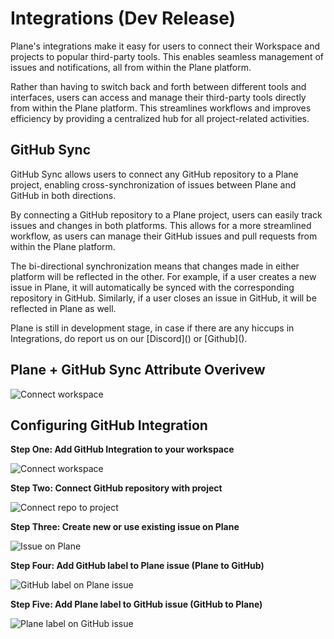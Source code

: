 


# Integrations (Dev Release)

Plane's integrations make it easy for users to connect their Workspace and
projects to popular third-party tools. This enables seamless management of
issues and notifications, all from within the Plane platform.

Rather than
having to switch back and forth between different tools and interfaces, users
can access and manage their third-party tools directly from within the Plane
platform. This streamlines workflows and improves efficiency by providing a
centralized hub for all project-related activities.

## GitHub Sync

GitHub Sync allows users to connect any GitHub repository to a Plane project,
enabling cross-synchronization of issues between Plane and GitHub in both
directions.

By connecting a GitHub repository to a Plane project, users can easily track
issues and changes in both platforms. This allows for a more streamlined
workflow, as users can manage their GitHub issues and pull requests from
within the Plane platform.

The bi-directional synchronization means that changes made in either platform
will be reflected in the other. For example, if a user creates a new issue in
Plane, it will automatically be synced with the corresponding repository in
GitHub. Similarly, if a user closes an issue in GitHub, it will be reflected
in Plane as well.

<Note>
  Plane is still in development stage, in case if there are any hiccups in
  Integrations, do report us on our [Discord]() or [Github]().
</Note>

## Plane + GitHub Sync Attribute Overivew

![Connect workspace](https://ik.imagekit.io/rdws4iz4v/Plane_Arch__1_.png?ik-sdk-version=javascript-1.4.3&updatedAt=1677529077471)

## Configuring GitHub Integration

**Step One: Add GitHub Integration to your workspace**

![Connect workspace](https://ik.imagekit.io/rdws4iz4v/ezgif-2-c71e43f5de.gif?ik-sdk-version=javascript-1.4.3&updatedAt=1677526036094)

**Step Two: Connect GitHub repository with project**

![Connect repo to project](https://ik.imagekit.io/rdws4iz4v/ezgif-2-cea843f5f8.gif?ik-sdk-version=javascript-1.4.3&updatedAt=1677526558466)

**Step Three: Create new or use existing issue on Plane**

![Issue on Plane](https://ik.imagekit.io/rdws4iz4v/ezgif-5-71aa60e87f.gif?ik-sdk-version=javascript-1.4.3&updatedAt=1677527704371)

**Step Four: Add GitHub label to Plane issue (Plane to GitHub)**

![GitHub label on Plane issue](https://ik.imagekit.io/rdws4iz4v/ezgif-5-58a5ac3b67.gif?ik-sdk-version=javascript-1.4.3&updatedAt=1677527944556)

**Step Five: Add Plane label to GitHub issue (GitHub to Plane)**

![Plane label on GitHub issue](https://ik.imagekit.io/rdws4iz4v/ezgif-5-ccce270df6.gif?ik-sdk-version=javascript-1.4.3&updatedAt=1677528064644)

